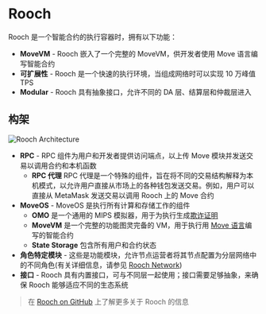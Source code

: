 # Rooch

Rooch 是一个智能合约的执行容器时，拥有以下功能：

- **MoveVM** - Rooch 嵌入了一个完整的 MoveVM，供开发者使用 Move 语言编写智能合约
- **可扩展性** - Rooch 是一个快速的执行环境，当组成网络时可以实现 10 万峰值 TPS
- **Modular** - Rooch 具有抽象接口，允许不同的 DA 层、结算层和仲裁层进入

## 构架


<Image
  src="/docs/rooch-architecture.png"
  alt="Rooch Architecture"
  width={600}
  height={600}
  class="mx-auto my-2"
/>

- **RPC** - RPC 组件为用户和开发者提供访问端点，以上传 Move 模块并发送交易以调用合约和本机函数
  - **RPC 代理** RPC 代理是一个特殊的组件，旨在将不同的交易结构解释为本机模式，以允许用户直接从市场上的各种钱包发送交易。例如，用户可以直接从 MetaMask 发送交易以调用 Rooch 上的 Move 合约
- **MoveOS** - MoveOS 是执行所有计算和存储工作的组件
  - **OMO** 是一个通用的 MIPS 模拟器，用于为执行生成[欺诈证明](/docs/tech-highlights/fraud-proof)
  - **MoveVM** 是一个完整的功能图灵完备的 VM，用于执行用 [Move 语言](/docs/tech-highlights/move-language)编写的智能合约
  - **State Storage** 包含所有用户和合约状态
- **角色特定模块** - 这些是功能模块，允许节点运营者将其节点配置为分层网络中的不同角色(有关详细信息，请参见 [Rooch Network](/docs/rooch-network))
- **接口** - Rooch 具有内置接口，可与不同层一起使用；接口需要足够抽象，来确保 Rooch 能够适应不同的生态系统

> 在 [Rooch on GitHub](https://github.com/rooch-network/rooch) 上了解更多关于 Rooch 的信息
